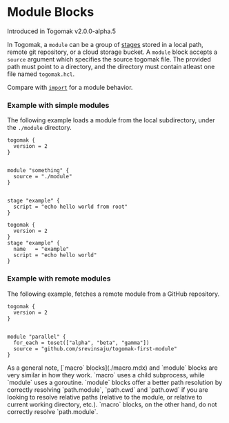 
# Module Blocks

<Callout type="info" emoji="ℹ️">
  Introduced in Togomak v2.0.0-alpha.5
</Callout>

In Togomak, a `module` can be a group of [stages](./stage.mdx) stored in a local path, remote git repository, or a cloud storage bucket. 
A `module` block accepts a `source` argument which specifies the source togomak file. The provided path must point to a directory, 
and the directory must contain atleast one file named `togomak.hcl`. 

 
<Cards>
  <Card title="Overview" href="./module/overview" />
  <Card title="Arguments" href="./module/arguments" />
</Cards>

Compare with [`import`](./import.mdx) for a module behavior.

### Example with simple modules 
The following example loads a module from the local subdirectory, under the `./module` directory. 

 

<FileTree>
  <FileTree.File name="togomak.hcl" />
  <FileTree.Folder name="module" defaultOpen>
    <FileTree.File name="togomak.hcl" />
  </FileTree.Folder>
</FileTree>

```hcl filename="togomak.hcl"
togomak {
  version = 2
}


module "something" {
  source = "./module"
}


stage "example" {
  script = "echo hello world from root"
}
```

```hcl filename="module/togomak.hcl"
togomak {
  version = 2
}
stage "example" {
  name   = "example"
  script = "echo hello world"
}
```

### Example with remote modules 

The following example, fetches a remote module from a GitHub repository.

```hcl filename="togomak.hcl"
togomak {
  version = 2
}


module "parallel" {
  for_each = toset(["alpha", "beta", "gamma"])
  source = "github.com/srevinsaju/togomak-first-module"
}
```


<Callout type="info">
  As a general note, [`macro` blocks](./macro.mdx) and `module` blocks are very similar in how they work. `macro` uses a child subprocess,
  while `module` uses a goroutine. `module` blocks offer a better path resolution by correctly resolving 
  `path.module`, `path.cwd` and `path.owd` if you are looking to resolve relative paths (relative to the module, or relative to current working directory, etc.).
  `macro` blocks, on the other hand, do not correctly resolve `path.module`.  
</Callout>






